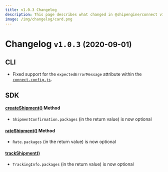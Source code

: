```yaml
---
title: v1.0.3 Changelog
description: This page describes what changed in @shipengine/connect v1.0.3
image: /img/changelog/card.png
---
```


# Changelog `v1.0.3` <small>(2020-09-01)</small>

## CLI

- Fixed support for the `expectedErrorMessage` attribute within the [`connect.config.js`](../docs/v1/testing/config).

## SDK

#### [createShipment()](../docs/v1/reference/methods/create-shipment.mdx) Method

- `ShipmentConfirmation.packages` (in the return value) is now optional

#### [rateShipment()](../docs/v1/reference/methods/rate-shipment.mdx) Method

- `Rate.packages` (in the return value) is now optional

#### [trackShipment()](../docs/v1/reference/methods/track-shipment.mdx)

- `TrackingInfo.packages` (in the return value) is now optional
